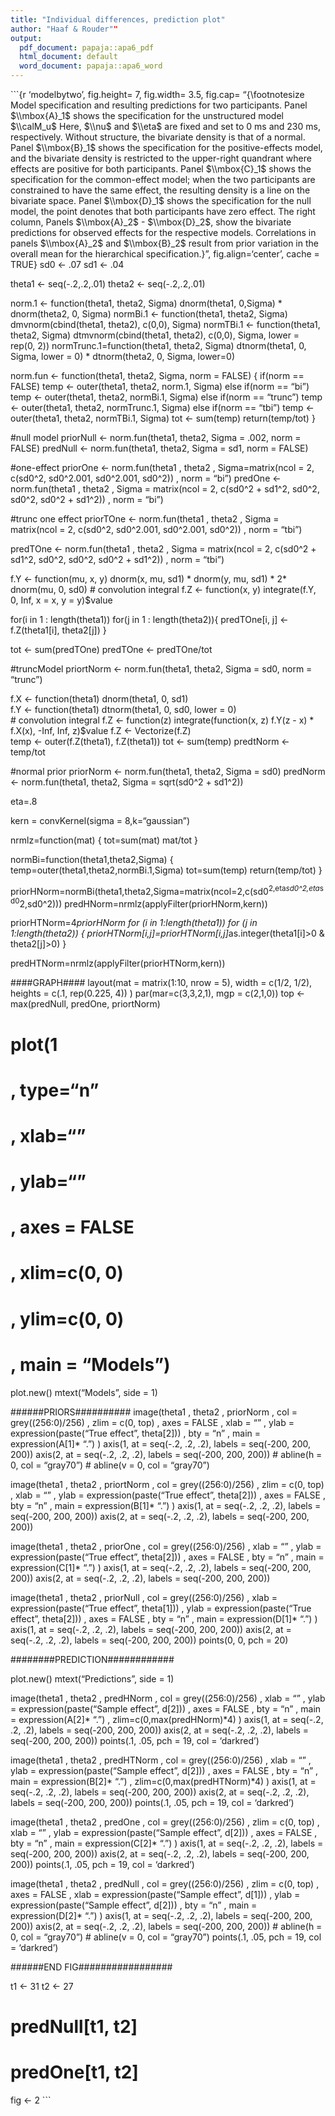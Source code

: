 ```yaml
---
title: "Individual differences, prediction plot"
author: "Haaf & Rouder""
output:
  pdf_document: papaja::apa6_pdf
  html_document: default
  word_document: papaja::apa6_word
---
```


```{r 'modelbytwo', fig.height= 7, fig.width= 3.5, fig.cap= "{\\footnotesize  Model specification and resulting predictions for two participants.  Panel $\\mbox{A}_1$ shows the specification for the unstructured model $\\calM_u$ Here, $\\nu$ and $\\eta$ are fixed and set to 0 ms and 230 ms, respectively.  Without structure, the bivariate density is that of a normal.  Panel $\\mbox{B}_1$ shows the specification for the positive-effects model, and the bivariate density is restricted to the upper-right quandrant where effects are positive for both participants.  Panel $\\mbox{C}_1$ shows the specification for the common-effect model; when the two participants are constrained to have the same effect, the resulting density is a line on the bivariate space.  Panel $\\mbox{D}_1$ shows the specification for the null model, the point denotes that both participants have zero effect.  The right column, Panels $\\mbox{A}_2$ - $\\mbox{D}_2$, show the bivariate predictions for observed effects for the respective models.  Correlations in panels $\\mbox{A}_2$ and $\\mbox{B}_2$ result from prior variation in the overall mean for the hierarchical specification.}", fig.align='center', cache = TRUE}
sd0 <- .07
sd1 <- .04

theta1 <- seq(-.2,.2,.01)
theta2 <- seq(-.2,.2,.01)

norm.1 <- function(theta1, theta2, Sigma) dnorm(theta1, 0,Sigma) * dnorm(theta2, 0, Sigma)
normBi.1 <- function(theta1, theta2, Sigma) dmvnorm(cbind(theta1, theta2), c(0,0), Sigma)
normTBi.1 <- function(theta1, theta2, Sigma) dtmvnorm(cbind(theta1, theta2), c(0,0), Sigma, lower = rep(0, 2))
normTrunc.1=function(theta1, theta2, Sigma) dtnorm(theta1, 0, Sigma, lower = 0) * dtnorm(theta2, 0, Sigma, lower=0)

norm.fun <- function(theta1, theta2, Sigma, norm = FALSE) 
{
  if(norm == FALSE)	temp <- outer(theta1, theta2, norm.1, Sigma)
  else if(norm == "bi") temp <- outer(theta1, theta2, normBi.1, Sigma)
  else if(norm == "trunc") temp <- outer(theta1, theta2, normTrunc.1, Sigma)
  else if(norm == "tbi") temp <- outer(theta1, theta2, normTBi.1, Sigma)
  tot <- sum(temp)
  return(temp/tot)
}

#null model
priorNull <- norm.fun(theta1, theta2, Sigma = .002, norm = FALSE)
predNull <- norm.fun(theta1, theta2, Sigma = sd1, norm = FALSE)

#one-effect
priorOne <- norm.fun(theta1 
                     , theta2
                     , Sigma=matrix(ncol = 2, c(sd0^2, sd0^2.001, sd0^2.001, sd0^2))
                     , norm = "bi")
predOne <- norm.fun(theta1
                    , theta2
                    , Sigma = matrix(ncol = 2, c(sd0^2 + sd1^2, sd0^2, sd0^2, sd0^2 + sd1^2))
                    , norm = "bi")

#trunc one effect
priorTOne <- norm.fun(theta1 
                      , theta2
                      , Sigma = matrix(ncol = 2, c(sd0^2, sd0^2.001, sd0^2.001, sd0^2))
                      , norm = "tbi")


predTOne <- norm.fun(theta1
                     , theta2
                     , Sigma = matrix(ncol = 2, c(sd0^2 + sd1^2, sd0^2, sd0^2, sd0^2 + sd1^2))
                     , norm = "tbi")

f.Y <- function(mu, x, y) dnorm(x, mu, sd1) * dnorm(y, mu, sd1) * 2*  dnorm(mu, 0, sd0)
# convolution integral
f.Z <- function(x, y) integrate(f.Y, 0, Inf, x = x, y = y)$value

for(i in 1 : length(theta1))
  for(j in 1 : length(theta2)){
    predTOne[i, j] <- f.Z(theta1[i], theta2[j])
  }

tot <- sum(predTOne)
predTOne <- predTOne/tot

#truncModel
priortNorm <- norm.fun(theta1, theta2, Sigma = sd0, norm = "trunc")

f.X <- function(theta1) dnorm(theta1, 0, sd1)   
f.Y <- function(theta1) dtnorm(theta1, 0, sd0, lower = 0)  
# convolution integral
f.Z <- function(z) integrate(function(x, z) f.Y(z - x) * f.X(x), -Inf, Inf, z)$value
f.Z <- Vectorize(f.Z)  
temp <- outer(f.Z(theta1), f.Z(theta1))
tot <- sum(temp)
predtNorm <- temp/tot

#normal prior
priorNorm <- norm.fun(theta1, theta2, Sigma = sd0)
predNorm <- norm.fun(theta1, theta2, Sigma = sqrt(sd0^2 + sd1^2))

eta=.8

kern = convKernel(sigma = 8,k="gaussian")

nrmlz=function(mat)
{
	tot=sum(mat)
	mat/tot
}

normBi=function(theta1,theta2,Sigma) 
{
	temp=outer(theta1,theta2,normBi.1,Sigma)
	tot=sum(temp)
	return(temp/tot)
}

priorHNorm=normBi(theta1,theta2,Sigma=matrix(ncol=2,c(sd0^2,eta*sd0^2,eta*sd0^2,sd0^2)))
predHNorm=nrmlz(applyFilter(priorHNorm,kern))

priorHTNorm=4*priorHNorm
for (i in 1:length(theta1))
for (j in 1:length(theta2))
{
	priorHTNorm[i,j]=priorHTNorm[i,j]*as.integer(theta1[i]>0 & theta2[j]>0)
}

predHTNorm=nrmlz(applyFilter(priorHTNorm,kern))

####GRAPH####
layout(mat = matrix(1:10, nrow = 5), width = c(1/2, 1/2), heights = c(.1, rep(0.225, 4))
       )
par(mar=c(3,3,2,1), mgp = c(2,1,0))
top <- max(predNull, predOne, priortNorm)

# plot(1
#      , type="n"
#      , xlab=""
#      , ylab=""
#      , axes = FALSE
#      , xlim=c(0, 0)
#      , ylim=c(0, 0)
#      , main = "Models")

plot.new()
mtext("Models", side = 1)

######PRIORS##########
image(theta1
      , theta2
      , priorNorm
      , col = grey((256:0)/256)
      , zlim = c(0, top)
      , axes = FALSE
      , xlab = ""
      , ylab = expression(paste("True effect ", theta[2]))
      , bty = "n"
      , main = expression(A[1]* ".")
)
axis(1, at = seq(-.2, .2, .2), labels = seq(-200, 200, 200))
axis(2, at = seq(-.2, .2, .2), labels = seq(-200, 200, 200))
# abline(h = 0, col = "gray70")
# abline(v = 0, col = "gray70")

image(theta1
      , theta2
      , priortNorm
      , col = grey((256:0)/256)
      , zlim = c(0, top)
      , xlab = ""
      , ylab = expression(paste("True effect ", theta[2]))
      , axes = FALSE
      , bty = "n"
      , main = expression(B[1]* ".")
)
axis(1, at = seq(-.2, .2, .2), labels = seq(-200, 200, 200))
axis(2, at = seq(-.2, .2, .2), labels = seq(-200, 200, 200))

image(theta1
      , theta2
      , priorOne
      , col = grey((256:0)/256)
      , xlab = ""
      , ylab = expression(paste("True effect ", theta[2]))
      , axes = FALSE
      , bty = "n"
      , main = expression(C[1]* ".")
)
axis(1, at = seq(-.2, .2, .2), labels = seq(-200, 200, 200))
axis(2, at = seq(-.2, .2, .2), labels = seq(-200, 200, 200))

image(theta1
      , theta2
      , priorNull
      , col = grey((256:0)/256)
      , xlab = expression(paste("True effect ", theta[1]))
      , ylab = expression(paste("True effect ", theta[2]))
      , axes = FALSE
      , bty = "n"
      , main = expression(D[1]* ".")
)
axis(1, at = seq(-.2, .2, .2), labels = seq(-200, 200, 200))
axis(2, at = seq(-.2, .2, .2), labels = seq(-200, 200, 200))
points(0, 0, pch = 20)

########PREDICTION############

plot.new()
mtext("Predictions", side = 1)

image(theta1
      , theta2
      , predHNorm
      , col = grey((256:0)/256)
      , xlab = ""
      , ylab = expression(paste("Sample effect ", d[2]))
      , axes = FALSE
      , bty = "n"
      , main = expression(A[2]* ".")
      , zlim=c(0,max(predHNorm)*4)
)
axis(1, at = seq(-.2, .2, .2), labels = seq(-200, 200, 200))
axis(2, at = seq(-.2, .2, .2), labels = seq(-200, 200, 200))
points(.1, .05, pch = 19, col = 'darkred')

image(theta1
      , theta2
      , predHTNorm
      , col = grey((256:0)/256)
      , xlab = ""
      , ylab =  expression(paste("Sample effect ", d[2]))
      , axes = FALSE
      , bty = "n"
      , main = expression(B[2]* ".")
      , zlim=c(0,max(predHTNorm)*4)
)
axis(1, at = seq(-.2, .2, .2), labels = seq(-200, 200, 200))
axis(2, at = seq(-.2, .2, .2), labels = seq(-200, 200, 200))
points(.1, .05, pch = 19, col = 'darkred')

image(theta1
      , theta2
      , predOne
      , col = grey((256:0)/256)
      , zlim = c(0, top)
      , xlab = ""
      , ylab = expression(paste("Sample effect ", d[2]))
      , axes = FALSE
      , bty = "n"
      , main = expression(C[2]* ".")
)
axis(1, at = seq(-.2, .2, .2), labels = seq(-200, 200, 200))
axis(2, at = seq(-.2, .2, .2), labels = seq(-200, 200, 200))
points(.1, .05, pch = 19, col = 'darkred')

image(theta1
      , theta2
      , predNull
      , col = grey((256:0)/256)
      , zlim = c(0, top)
      , axes = FALSE
      , xlab = expression(paste("Sample effect ", d[1]))
      , ylab = expression(paste("Sample effect ", d[2]))
      , bty = "n"
      , main = expression(D[2]* ".")
)
axis(1, at = seq(-.2, .2, .2), labels = seq(-200, 200, 200))
axis(2, at = seq(-.2, .2, .2), labels = seq(-200, 200, 200))
# abline(h = 0, col = "gray70")
# abline(v = 0, col = "gray70")
points(.1, .05, pch = 19, col = 'darkred')


######END FIG#################

t1 <- 31
t2 <- 27

# predNull[t1, t2]
# predOne[t1, t2]

fig <- 2
```
